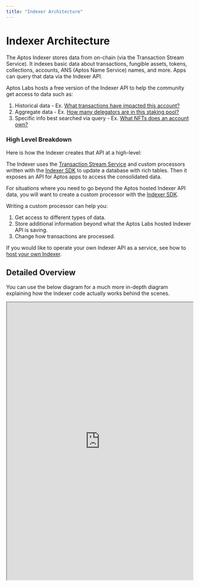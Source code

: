 ```yaml
---
title: "Indexer Architecture"
---
```



# Indexer Architecture

The Aptos Indexer stores data from on-chain (via the Transaction Stream Service). It indexes basic data about transactions, fungible assets, tokens, collections, accounts, ANS (Aptos Name Service) names, and more. Apps can query that data via the Indexer API. 

Aptos Labs hosts a free version of the Indexer API to help the community get access to data such as: 

1. Historical data - Ex. [What transactions have impacted this account?](./account-transactions.mdx)
2. Aggregate data - Ex. [How many delegators are in this staking pool?](./get-delegators.mdx)
3. Specific info best searched via query - Ex. [What NFTs does an account own?](./get-nfts.mdx)

### High Level Breakdown

Here is how the Indexer creates that API at a high-level: 

<center>
  <ThemedImage
    alt="Signed Transaction Flow"
    sources={{
      light: '/docs/indexer-architecture-light.svg',
      dark: '/docs/indexer-architecture-dark.svg',
    }}
  />
</center>

The Indexer uses the [Transaction Stream Service](../txn-stream.mdx) and custom processors written with the [Indexer SDK](../indexer-sdk.mdx) to update a database with rich tables. Then it exposes an API for Aptos apps to access the consolidated data.

For situations where you need to go beyond the Aptos hosted Indexer API data, you will want to create a custom processor with the [Indexer SDK](../indexer-sdk.mdx).

Writing a custom processor can help you:
1. Get access to different types of data.
2. Store additional information beyond what the Aptos Labs hosted Indexer API is saving.
3. Change how transactions are processed.

If you would like to operate your own Indexer API as a service, see how to [host your own Indexer](./self-hosted.mdx).

## Detailed Overview

You can use the below diagram for a much more in-depth diagram explaining how the Indexer code actually works behind the scenes.

<div style={{textAlign:"center"}}>
  <div style={{marginBottom: 20}}>
    <iframe
      style={{border: "1px solid rgba(0, 0, 0, 0.1);"}}
      width="100%"
      height="750"
      src="https://www.figma.com/embed?embed_host=share&url=https%3A%2F%2Fwww.figma.com%2Ffile%2FsVhSOGR7ZT4CdeUzlXyduD%2FIndexer-Overview%3Ftype%3Dwhiteboard%26node-id%3D0%253A1%26t%3DUnUKeEaBE7ETMksb-1"
      allowfullscreen>
    </iframe>
  </div>
</div>
